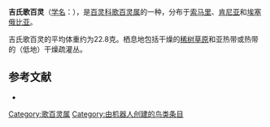 {{Speciesbox
| name = 吉氏歌百灵
| image = Mirafra gilletti, Mirafra naevia.jpg
| status = LC | status_system = IUCN3.1
| genus = Mirafra
| species = gilletti
| authority = {{link-en|理查德·鲍德勒·夏普|Richard Bowdler Sharpe|Sharpe}}, 1895
| range_map = 
}}

'''吉氏歌百灵'''（[[学名|学名]]：{{lang|la|''Mirafra gilletti''}}），是[[百灵科|百灵科]][[歌百灵属|歌百灵属]]的一种，分布于[[索马里|索马里]]、[[肯尼亚|肯尼亚]]和[[埃塞俄比亚|埃塞俄比亚]]。

吉氏歌百灵的平均体重约为22.8克。栖息地包括干燥的[[稀树草原|稀树草原]]和亚热带或热带的（低地）干燥疏灌丛。

== 参考文献 ==
{{commons category|Mirafra gilletti}}
*{{cite web|url=http://www.birdlife.org/datazone/speciesfactsheet.php?id=8115&m=0|title=Mirafra gilletti|publisher=[[国际鸟盟|BirdLife.org]]|accessdate=2011-06-27|archive-date=2016-03-04|archive-url=https://web.archive.org/web/20160304135110/http://www.birdlife.org/datazone/speciesfactsheet.php?id=8115&m=0|dead-url=no}}
{{Taxonbar|from=Q1588320}}

[[Category:歌百灵属|Category:歌百灵属]]
[[Category:由机器人创建的鸟类条目|Category:由机器人创建的鸟类条目]]